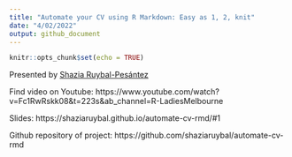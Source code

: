 ```yaml
---
title: "Automate your CV using R Markdown: Easy as 1, 2, knit"
date: "4/02/2022"
output: github_document
---
```


```r
knitr::opts_chunk$set(echo = TRUE)
```

Presented by [Shazia Ruybal-Pesántez](https://github.com/shaziaruybal)

Find video on Youtube: https://www.youtube.com/watch?v=Fc1RwRskk08&t=223s&ab_channel=R-LadiesMelbourne

Slides: https://shaziaruybal.github.io/automate-cv-rmd/#1

Github repository of project: https://github.com/shaziaruybal/automate-cv-rmd